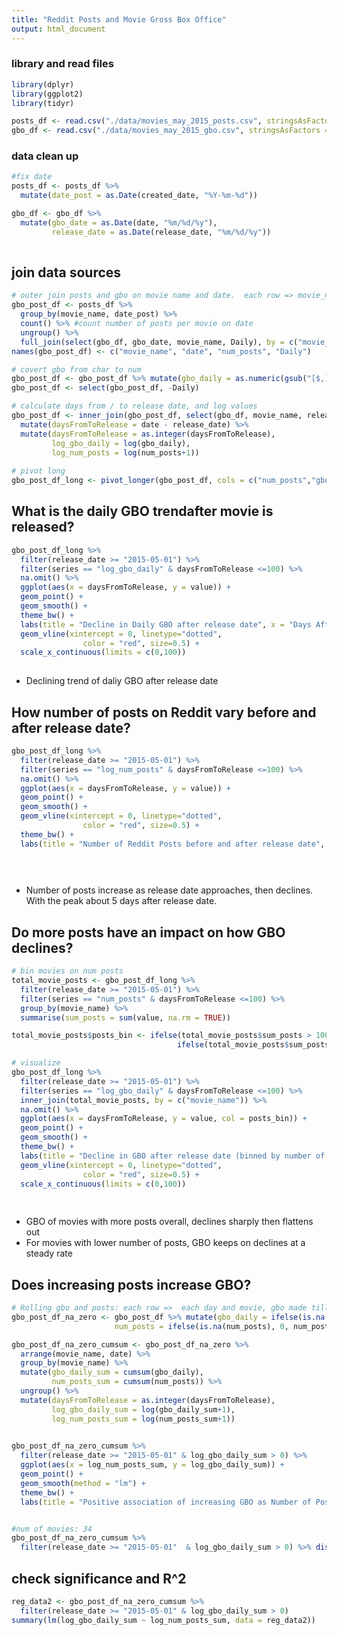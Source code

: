 ```yaml
---
title: "Reddit Posts and Movie Gross Box Office"
output: html_document
---
```




### library and read files
```r
library(dplyr)
library(ggplot2)
library(tidyr)

posts_df <- read.csv("./data/movies_may_2015_posts.csv", stringsAsFactors = FALSE)
gbo_df <- read.csv("./data/movies_may_2015_gbo.csv", stringsAsFactors = FALSE)

```

### data clean up 
```r

#fix date
posts_df <- posts_df %>%
  mutate(date_post = as.Date(created_date, "%Y-%m-%d"))

gbo_df <- gbo_df %>%
  mutate(gbo_date = as.Date(date, "%m/%d/%y"),
         release_date = as.Date(release_date, "%m/%d/%y"))
  

```


## join data sources
```r
# outer join posts and gbo on movie name and date.  each row => movie_name, date, gbo on that day, number of posts on that day
gbo_post_df <- posts_df %>% 
  group_by(movie_name, date_post) %>% 
  count() %>% #count number of posts per movie on date
  ungroup() %>%
  full_join(select(gbo_df, gbo_date, movie_name, Daily), by = c("movie_name" = "movie_name", "date_post" = "gbo_date"))
names(gbo_post_df) <- c("movie_name", "date", "num_posts", "Daily")

# covert gbo from char to num
gbo_post_df <- gbo_post_df %>% mutate(gbo_daily = as.numeric(gsub("[$,]","",Daily)))
gbo_post_df <- select(gbo_post_df, -Daily)

# calculate days from / to release date, and log values
gbo_post_df <- inner_join(gbo_post_df, select(gbo_df, movie_name, release_date) %>% distinct(), by = c("movie_name")) %>%
  mutate(daysFromToRelease = date - release_date) %>%
  mutate(daysFromToRelease = as.integer(daysFromToRelease),
         log_gbo_daily = log(gbo_daily),
         log_num_posts = log(num_posts+1))
  
# pivot long
gbo_post_df_long <- pivot_longer(gbo_post_df, cols = c("num_posts","gbo_daily","log_num_posts","log_gbo_daily"), names_to = "series")

```

## What is the daily GBO trendafter movie is released?
```r

gbo_post_df_long %>%
  filter(release_date >= "2015-05-01") %>%
  filter(series == "log_gbo_daily" & daysFromToRelease <=100) %>%
  na.omit() %>%
  ggplot(aes(x = daysFromToRelease, y = value)) +
  geom_point() +
  geom_smooth() + 
  theme_bw() +
  labs(title = "Decline in Daily GBO after release date", x = "Days After Release", y = "Log Daily GBO") +
  geom_vline(xintercept = 0, linetype="dotted", 
                color = "red", size=0.5) +
  scale_x_continuous(limits = c(0,100))
  

```

* Declining trend of daliy GBO after release date

## How number of posts on Reddit vary before and after release date?
```r

gbo_post_df_long %>%
  filter(release_date >= "2015-05-01") %>%
  filter(series == "log_num_posts" & daysFromToRelease <=100) %>%
  na.omit() %>%
  ggplot(aes(x = daysFromToRelease, y = value)) +
  geom_point() +
  geom_smooth() +
  geom_vline(xintercept = 0, linetype="dotted", 
                color = "red", size=0.5) +
  theme_bw() +
  labs(title = "Number of Reddit Posts before and after release date", x = "Days Before/After Release (day 0 is release date)", y = "Log Number Posts") 
  

  

```

* Number of posts increase as release date approaches, then declines. With the peak about 5 days after release date.


## Do more posts have an impact on how GBO declines? 
```r
# bin movies on num posts
total_movie_posts <- gbo_post_df_long %>%
  filter(release_date >= "2015-05-01") %>%
  filter(series == "num_posts" & daysFromToRelease <=100) %>%
  group_by(movie_name) %>% 
  summarise(sum_posts = sum(value, na.rm = TRUE))

total_movie_posts$posts_bin <- ifelse(total_movie_posts$sum_posts > 100, ">100 posts",
                                     ifelse(total_movie_posts$sum_posts >= 1, "1-100 posts", "0 posts"))

# visualize
gbo_post_df_long %>%
  filter(release_date >= "2015-05-01") %>%
  filter(series == "log_gbo_daily" & daysFromToRelease <=100) %>%
  inner_join(total_movie_posts, by = c("movie_name")) %>%
  na.omit() %>%
  ggplot(aes(x = daysFromToRelease, y = value, col = posts_bin)) +
  geom_point() +
  geom_smooth() + 
  theme_bw() +
  labs(title = "Decline in GBO after release date (binned by number of posts)", x = "Days After Release", y = "Log GBO") +
  geom_vline(xintercept = 0, linetype="dotted", 
                color = "red", size=0.5) +
  scale_x_continuous(limits = c(0,100))
  
  
```

* GBO of movies with more posts overall, declines sharply then flattens out
* For movies with lower number of posts, GBO keeps on declines at a steady rate


## Does increasing posts increase GBO?
```r
# Rolling gbo and posts: each row =>  each day and movie, gbo made till that day, number of posts till that day
gbo_post_df_na_zero <- gbo_post_df %>% mutate(gbo_daily = ifelse(is.na(gbo_daily), 0, gbo_daily),
                       num_posts = ifelse(is.na(num_posts), 0, num_posts)) 

gbo_post_df_na_zero_cumsum <- gbo_post_df_na_zero %>%
  arrange(movie_name, date) %>%
  group_by(movie_name) %>%
  mutate(gbo_daily_sum = cumsum(gbo_daily),
         num_posts_sum = cumsum(num_posts)) %>%
  ungroup() %>%
  mutate(daysFromToRelease = as.integer(daysFromToRelease),
         log_gbo_daily_sum = log(gbo_daily_sum+1),
         log_num_posts_sum = log(num_posts_sum+1))

  
gbo_post_df_na_zero_cumsum %>%
  filter(release_date >= "2015-05-01" & log_gbo_daily_sum > 0) %>%
  ggplot(aes(x = log_num_posts_sum, y = log_gbo_daily_sum)) +
  geom_point() +
  geom_smooth(method = "lm") +
  theme_bw() +
  labs(title = "Positive association of increasing GBO as Number of Posts increase", x = "Log Number of Posts", y = "Log Daily GBO")


#num of movies: 34
gbo_post_df_na_zero_cumsum %>%
  filter(release_date >= "2015-05-01"  & log_gbo_daily_sum > 0) %>% distinct(movie_name)
```

## check significance and R^2
```r
reg_data2 <- gbo_post_df_na_zero_cumsum %>%
  filter(release_date >= "2015-05-01" & log_gbo_daily_sum > 0)
summary(lm(log_gbo_daily_sum ~ log_num_posts_sum, data = reg_data2))

```
